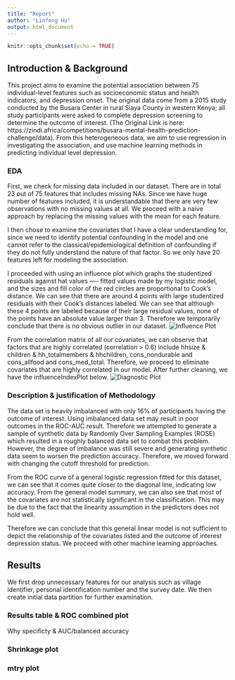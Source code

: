 ```yaml
---
title: "Report"
author: "Linfeng Hu"
output: html_document
---
```


```r
knitr::opts_chunk$set(echo = TRUE)
```

## Introduction & Background

This project aims to examine the potential association between 75 individual-level features such as socioeconomic status and health indicators, and depression onset. The original data come from a 2015 study conducted by the Busara Center in rural Siaya County in western Kenya; all study participants were asked to complete depression screening to determine the outcome of interest. (The Original Link is here: https://zindi.africa/competitions/busara-mental-health-prediction-challenge/data). From this heterogeneous data, we aim to use regression in investigating the association, and use machine learning methods in predicting individual level depression.

### EDA

First, we check for missing data included in our dataset. There are in total 23 out of 75 features that includes missing NAs. Since we have huge number of features included, it is understandable that there are very few observations with no missing values at all. We proceed with a naive approach by replacing the missing values with the mean for each feature.

I then chose to examine the covariates that I have a clear understanding for, since we need to identify potential confounding in the model and one cannot refer to the classical/epidemiological definition of confounding if they do not fully understand the nature of that factor. So we only have 20 features left for modeling the association. 

I proceeded with using an influence plot which graphs the studentized residuals against hat values ---- fitted values made by my logistic model, and the sizes and fill color of the red circles are proportional to Cook’s distance. We can see that there are around 4 points with large studentized residuals with their Cook’s distances labeled. We can see that although these 4 points are labeled because of their large residual values, none of the points have an absolute value larger than 3. Therefore we temporarily conclude that there is no obvious outlier in our dataset.
![Influence Plot](./influencePlot.png)

From the correlation matrix of all our covariates, we can observe that factors that are highly correlated (correlation > 0.6) include hhsize & children & hh_totalmembers & hhchildren, cons_nondurable and cons_allfood and cons_med_total. Therefore, we proceed to eliminate covariates that are highly correlated in our model. After further cleaning, we have the influenceIndexPlot below. 
![Diagnostic Plot](./influenceIndexPlot.png)

### Description  & justification of Methodology

The data set is heavily imbalanced with only 16% of participants having the outcome of interest. Using imbalanced data set may result in poor outcomes in the ROC-AUC result. Therefore we attempted to generate a sample of synthetic data by Randomly Over Sampling Examples (ROSE) which resulted in a roughly balanced data set to combat this problem. However, the degree of imbalance was still severe and generating synthetic data seem to worsen the prediction accuracy. Therefore, we moved forward with changing the cutoff threshold for prediction.

From the ROC curve of a general logistic regression fitted for this dataset, we can see that it comes quite closer to the diagonal line, indicating low accuracy. From the general model summary, we can also see that most of the covariates are not statistically significant in the classification. This may be due to the fact that the linearity assumption in the predictors does not hold well. 

Therefore we can conclude that this general linear model is not sufficient to depict the relationship of the covariates listed and the outcome of interest depression status. We proceed with other machine learning approaches. 


## Results

We first drop unnecessary features for our analysis such as village identifier, personal identification number and the survey date. We then create initial data partition for further examination.  


### Results table & ROC combined plot
  Why specificty & AUC/balanced accuracy
  
### Shrinkage plot

### mtry plot






